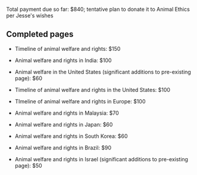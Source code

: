 Total payment due so far: $840; tentative plan to donate it to Animal Ethics per Jesse's wishes

== Completed pages ==

* Timeline of animal welfare and rights: $150

* Animal welfare and rights in India: $100

* Animal welfare in the United States (significant additions to pre-existing page): $60

* Timeline of animal welfare and rights in the United States: $100

* TImeline of animal welfare and rights in Europe: $100

* Animal welfare and rights in Malaysia: $70

* Animal welfare and rights in Japan: $60

* Animal welfare and rights in South Korea: $60

* Animal welfare and rights in Brazil: $90

* Animal welfare and rights in Israel (significant additions to pre-existing page): $50